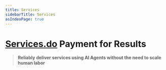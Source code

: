 ```yaml
---
title: Services
sidebarTitle: Services
asIndexPage: true
---
```


# [Services.do](https://services.do) Payment for Results

> **Reliably deliver services using AI Agents without the need to scale human labor**

